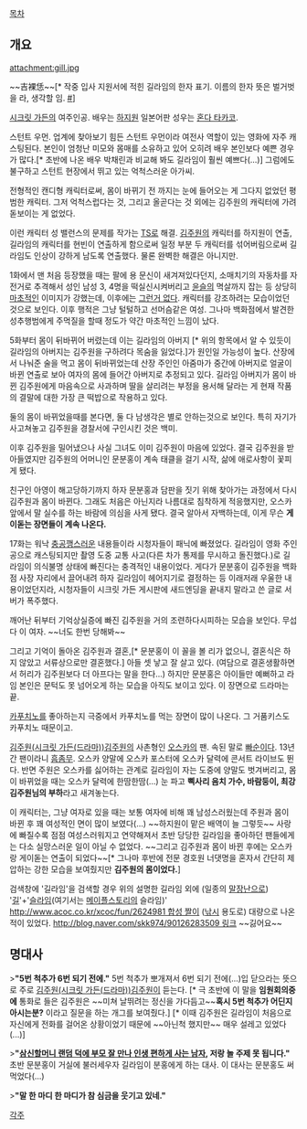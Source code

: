 [[목차]]
== 개요 ==
attachment:gill.jpg

~~吉裸恁~~[* 작중 입사 지원서에 적힌 길라임의 한자 표기. 이름의 한자 뜻은 벌거벗을 라, 생각할 임. [http://starin.edaily.co.kr/news/NewsRead.edy?SCD=EA31&newsid=01594086596115424&DCD=A10102 #]]

[[시크릿 가든(드라마)|시크릿 가든]]의 여주인공. 배우는 [[하지원]] 일본어판 성우는 [[혼다 타카코]].

스턴트 우먼. 업계에 찾아보기 힘든 스턴트 우먼이라 여전사 역할이 있는 영화에 자주 캐스팅된다. 본인이 엄청난 미모와 몸매를 소유하고 있어 오히려 배우 본인보다 예쁜 경우가 많다.[* 초반에 나온 배우 박채린과 비교해 봐도 길라임이 훨씬 예쁘다(...)] 그럼에도 불구하고 스턴트 현장에서 뛰고 있는 억척스러운 아가씨.

전형적인 캔디형 캐릭터로써, 몸이 바뀌기 전 까지는 눈에 들어오는 게 그다지 없었던 평범한 캐릭터. 그저 억척스럽다는 것, 그리고 올곧다는 것 외에는 김주원의 캐릭터에 가려 돋보이는 게 없었다.

이런 캐릭터 성 밸런스의 문제를 작가는 [[TS]]로 해결. [[김주원(시크릿 가든(드라마))|김주원]]의 캐릭터를 하지원이 연출, 길라임의 캐릭터를 현빈이 연출하게 함으로써 일정 부분 두 캐릭터를 섞어버림으로써 길라임도 인상이 강하게 남도록 연출했다. 물론 완벽한 해결은 아니지만.

1화에서 맨 처음 등장했을 때는 팔에 용 문신이 새겨져있다던지, 소매치기의 자동차를 자전거로 추격해서 성인 남성 3, 4명을 떡실신시켜버리고 [[윤슬]]의 멱살까지 잡는 등 상당히 [[Macho|마초]]적인 이미지가 강했는데, 이후에는 [[그런거 없다]]. 캐릭터를 강조하려는 모습이었던 것으로 보인다. 이후 행적은 그냥 털털하고 선머슴같은 여성. 그나마 백화점에서 발견한 성추행범에게 주먹질을 할때 정도가 약간 마초적인 느낌이 났다.

5화부터 몸이 뒤바뀌어 버렸는데 이는 길라임의 아버지 [* 위의 항목에서 알 수 있듯이 길라임의 아버지는 김주원을 구하려다 목숨을 잃었다.]가 원인일 가능성이 높다. 산장에서 나눠준 술을 먹고 몸이 뒤바뀌었는데 산장 주인인 아줌마가 중간에 아버지로 얼굴이 바뀐 연출로 보아 여자의 몸에 들어간 아버지로 추정되고 있다. 길라임 아버지가 몸이 바뀐 김주원에게 마음속으로 사과하며 딸을 살리려는 부정을 용서해 달라는 게 현재 작품의 결말에 대한 가장 큰 떡밥으로 작용하고 있다.

둘의 몸이 바뀌었을때를 본다면, 둘 다 남생각은 별로 안하는것으로 보인다. 특히 자기가 사고쳐놓고 김주원을 경찰서에 구인시킨 것은 백미.

이후 김주원을 밀어냈으나 사실 그녀도 이미 김주원이 마음에 있었다. 결국 김주원을 받아들였지만 김주원의 어머니인 문분홍이 계속 태클을 걸기 시작, 삶에 애로사항이 꽃피게 됐다. 

친구인 아영이 해고당하기까지 하자 문분홍과 담판을 짓기 위해 찾아가는 과정에서 다시 김주원과 몸이 바뀐다. 그래도 처음은 아닌지라 나름대로 침착하게 적응했지만, 오스카 앞에서 말 실수를 하는 바람에 의심을 사게 됐다. 결국 알아서 자백하는데, 이게 무슨 '''게이돋는 장면들이 계속 나온다.'''

17화는 워낙 [[충공깽]]스러운 내용들이라 시청자들이 패닉에 빠졌었다. 길라임이 영화 주인공으로 캐스팅되지만 촬영 도중 교통 사고(다른 차가 통제를 무시하고 돌진했다.)로 길라임이 의식불명 상태에 빠진다는 충격적인 내용이었다. 게다가 문분홍이 김주원을 백화점 사장 자리에서 끌어내려 하자 길라임이 헤어지기로 결정하는 등 이래저래 우울한 내용이었던지라, 시청자들이 시크릿 가든 게시판에 새드엔딩을 끝내지 말라고 쓴 글로 서버가 폭주했다.

깨어난 뒤부터 기억상실증에 빠진 김주원을 거의 조련하다시피하는 모습을 보인다. 무섭다 이 여자. ~~너도 한번 당해봐~~

그리고 기억이 돌아온 김주원과 결혼,[* 문분홍이 이 꼴을 볼 리가 없으니, 결혼식은 하지 않았고 서류상으로만 결혼했다.] 아들 셋 낳고 잘 살고 있다. (여담으로 결혼생활하면서 허리가 김주원보다 더 아프다는 말을 한다...)
하지만 문분홍은 아이들만 예뻐하고 라임 본인은 문턱도 못 넘어오게 하는 모습을 아직도 보이고 있다. 이 장면으로 드라마는 끝. 

[[카푸치노]]를 좋아하는지 극중에서 카푸치노를 먹는 장면이 많이 나온다. 그 거품키스도 카푸치노 때문이고.

[[김주원(시크릿 가든(드라마))김주원]]의 사촌형인 [[오스카(시크릿 가든(드라마))|오스카]]의 팬. 속된 말로 [[빠순이]]다. 13년간 팬이라니 [[흠좀무]]. 오스카 양말에 오스카 포스터에 오스카 달력에 콘서트 라이브도 뛴다. 반면 주원은 오스카를 싫어하는 관계로 길라임이 자는 도중에 양말도 벗겨버리고, 몸이 바뀌었을 때는 오스카 달력에 한땀한땀(...) 눈 파고 '''삑사리 음치 가수, 바람둥이, 최강 김주원님의 부하'''라고 새겨놓는다.

이 캐릭터는, 그냥 여자로 있을 때는 보통 여자에 비해 꽤 남성스러웠는데 주원과 몸이 바뀐 후 꽤 여성적인 면이 많이 보였다(...) ~~하지원이 맡은 배역이 늘 그렇듯~~ 사랑에 빠질수록 점점 여성스러워지고 연약해져서 초반 당당한 길라임을 좋아하던 팬들에게는 다소 실망스러운 일이 아닐 수 없었다. ~~그리고 김주원과 몸이 바뀐 후에는 오스카랑 게이돋는 연출이 되었다~~[* 그나마 후반에 전문 경호원 너댓명을 혼자서 간단히 제압하는 강한 모습을 보여줬지만 '''김주원의 몸이었다.''']

검색창에 '길라임'을 검색할 경우 위의 설명한 길라임 외에 (일종의 [[말장난]]으로) '[[길(리쌍)|길]]'+'[[슬라임]](여기서는 [[메이플스토리]]의 슬라임)' [[http://www.acoc.co.kr/xcoc/fun/2624981 합성 짤]]이 ([[낚시]] 용도로) 대량으로 나온 적이 있었다. [[http://blog.naver.com/skk974/90126283509 링크]] ~~긿어요~~

== 명대사 ==
>'''"5번 척추가 6번 되기 전에."'''
5번 척추가 뽀개져서 6번 되기 전에(...)입 닫으라는 뜻으로 주로 [[김주원(시크릿 가든(드라마))김주원]]이 듣는다. [* 극 초반에 이 말을 '''임원회의중에''' 통화로 들은 김주원은 ~~미쳐 날뛰려는 정신을 가다듬고~~'''혹시 5번 척추가 어딘지 아시는분?''' 이라고 질문을 하는 개그를 보여줬다.] [* 이때 김주원은 길라임이 처음으로 자신에게 전화를 걸어온 상황이었기 때문에 ~~아닌척 했지만~~ 매우 설레고 있었다(...)]

>'''"[[김주원(시크릿 가든(드라마))|삼신할머니 랜덤 덕에 부모 잘 만나 인생 편하게 사는 남자]], 저랑 놀 주제 못 됩니다."'''
초반 문분홍이 거실에 불러세우자 길라임이 분홍에게 하는 대사. 이 대사는 문분홍도 써먹었다(...)

>'''"말 한 마디 한 마디가 참 심금을 웃기고 있네."'''

[[각주]]
